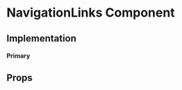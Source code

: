 
<Meta title="Core|Molecules/NavigationLinks" />

# NavigationLinks Component

## Implementation

#### Primary

<Preview>
  <Story name="primary">
    <NavigationLinks
      links={[
        { name: 'About', route: '' },
        { name: 'Pricing', route: '' },
        { name: 'FAQ', route: '' },
        { name: 'News', route: '' },
        { name: 'Contact us', route: '' },
      ]}
      color="black"
    />
  </Story>
</Preview>

## Props

<Props of={NavigationLinks} />

